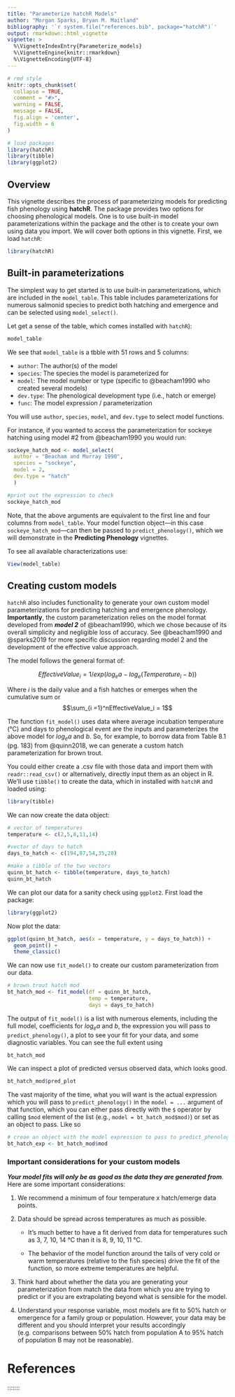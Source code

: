 ```yaml
---
title: "Parameterize hatchR Models"
author: "Morgan Sparks, Bryan M. Maitland"
bibliography: '`r system.file("references.bib", package="hatchR")`'
output: rmarkdown::html_vignette
vignette: >
  %\VignetteIndexEntry{Parameterize_models}
  %\VignetteEngine{knitr::rmarkdown}
  %\VignetteEncoding{UTF-8}
---
```


```r
# rmd style
knitr::opts_chunk$set(
  collapse = TRUE,
  comment = "#>", 
  warning = FALSE, 
  message = FALSE, 
  fig.align = 'center',
  fig.width = 6
)

# load packages
library(hatchR)
library(tibble)
library(ggplot2)
```

## Overview

This vignette describes the process of parameterizing models for predicting fish phenology using **hatchR**. The package provides two options for choosing phenological models. One is to use built-in model parameterizations within the package and the other is to create your own using data you import. We will cover both options in this vignette. First, we load `hatchR`:

```r
library(hatchR)
```


## Built-in parameterizations

The simplest way to get started is to use built-in parameterizations, which are included in the `model_table`. This table includes parameterizations for numerous salmonid species to predict both hatching and emergence and can be selected using `model_select()`.

Let get a sense of the table, which comes installed with `hatchR`):

```r
model_table
```

We see that `model_table` is a tbble with 51 rows and 5 columns:

* `author`: The author(s) of the model
* `species`: The species the model is parameterized for
* `model`: The model number or type (specific to @beacham1990 who created several models)
* `dev.type`: The phenological development type (i.e., hatch or emerge)
* `func`: The model expression / parameterization

You will use `author`, `species`, `model`, and `dev.type` to select model functions.

For instance, if you wanted to access the parameterization for sockeye hatching using model #2 from @beacham1990 you would run:

```r
sockeye_hatch_mod <- model_select(
  author = "Beacham and Murray 1990", 
  species = "sockeye", 
  model = 2, 
  dev.type = "hatch"
  )

#print out the expression to check
sockeye_hatch_mod
```

Note, that the above arguments are equivalent to the first line and four columns from `model_table`. Your model function object---in this case `sockeye_hatch_mod`---can then be passed to `predict_phenology()`, which we will demonstrate in the **Predicting Phenology** vignettes.

To see all available characterizations use:

```r
View(model_table)
```

## Creating custom models

`hatchR` also includes functionality to generate your own custom model parameterizations for predicting hatching and emergence phenology. **Importantly**, the custom parameterization relies on the model format developed from ***model 2*** of @beacham1990, which we chose because of its overall simplicity and negligible loss of accuracy. See @beacham1990 and @sparks2019 for more specific discussion regarding model 2 and the development of the effective value approach.

The model follows the general format of:

$$
Effective Value_i = 1/exp(log_ea - log_e(Temperature_i - b))
$$

Where *i* is the daily value and a fish hatches or emerges when the cumulative sum or $$\sum_{i =1}^nEffectiveValue_i = 1$$

The function `fit_model()` uses data where average incubation temperature (°C) and days to phenological event are the inputs and parameterizes the above model for *log~e~a* and *b*. So, for example, to borrow data from Table 8.1 (pg. 183) from @quinn2018, we can generate a custom hatch parameterization for brown trout.

You could either create a .csv file with those data and import them with `readr::read_csv()` or alternatively, directly input them as an object in R. We'll use `tibble()` to create the data, which in installed with `hatchR` and loaded using:

```r
library(tibble)
```

We can now create the data object:

```r
# vector of temperatures
temperature <- c(2,5,8,11,14)

#vector of days to hatch
days_to_hatch <- c(194,87,54,35,28)

#make a tibble of the two vectors
quinn_bt_hatch <- tibble(temperature, days_to_hatch)
quinn_bt_hatch
```

We can plot our data for a sanity check using `ggplot2`. First load the package:

```r
library(ggplot2)
```

Now plot the data:

```r
ggplot(quinn_bt_hatch, aes(x = temperature, y = days_to_hatch)) +
  geom_point() +
  theme_classic()
```

We can now use `fit_model()` to create our custom parameterization from our data.

```r
# brown trout hatch mod
bt_hatch_mod <- fit_model(df = quinn_bt_hatch, 
                          temp = temperature, 
                          days = days_to_hatch)
```

The output of `fit_model()` is a list with numerous elements, including the full model, coefficients for *log~e~a* and *b*, the expression you will pass to `predict_phenology()`, a plot to see your fit for your data, and some diagnostic variables. You can see the full extent using

```r
bt_hatch_mod
```

We can inspect a plot of predicted versus observed data, which looks good. 

```r
bt_hatch_mod$pred_plot
```

The vast majority of the time, what you will want is the actual expression which you will pass to `predict_phenology()` in the `model = ...` argument of that function, which you can either pass directly with the `$` operator by calling `$mod` element of the list (e.g., `model = bt_hatch_mod$mod)`) or set as an object to pass. Like so

```r
# creae an object with the model expression to pass to predict_phenology()
bt_hatch_exp <- bt_hatch_mod$mod
```

### Important considerations for your custom models

***Your model fits will only be as good as the data they are generated from***. Here are some important considerations:

1.  We recommend a minimum of four temperature x hatch/emerge data points.

2.  Data should be spread across temperatures as much as possible.

    -   It's much better to have a fit derived from data for temperatures such as 3, 7, 10, 14 °C than it is 8, 9, 10, 11 °C.

    -   The behavior of the model function around the tails of very cold or warm temperatures (relative to the fish species) drive the fit of the function, so more extreme temperatures are helpful.

3.  Think hard about whether the data you are generating your parameterization from match the data from which you are trying to predict or if you are extrapolating beyond what is sensible for the model.

4.  Understand your response variable, most models are fit to 50% hatch or emergence for a family group or population. However, your data may be different and you should interpret your results accordingly (e.g. comparisons between 50% hatch from population A to 95% hatch of population B may not be reasonable).


# References {.unnumbered}

::: {#refs}
:::
:::::::
